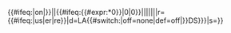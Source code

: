 <includeonly>{{#ifeq:{{{sortable|}}}|on|{{ntsh|{{FORMATNUM:{{{1}}}|R}}}}}}{{convert/{{#if:1|{{{2}}}}}|{{FORMATNUM:{{{1}}}|R}}|{{#ifeq:{{#expr:{{{3|0}}}*0}}|0|0}}|{{{3|}}}|{{{4|}}}|{{{5|}}}|{{{6|}}}|{{{7|}}}|{{{8|}}}|r={{#ifeq:{{{sp}}}|us|er|re}}|d=L{{{lk|off}}}A{{#switch:{{{abbr}}}|off=none|def=off|{{{abbr|none}}}}}D{{{disp|b}}}S{{{adj|{{{sing|off}}}}}}|s={{{sigfig|}}}}}</includeonly><noinclude>{{Documentation}}</noinclude>